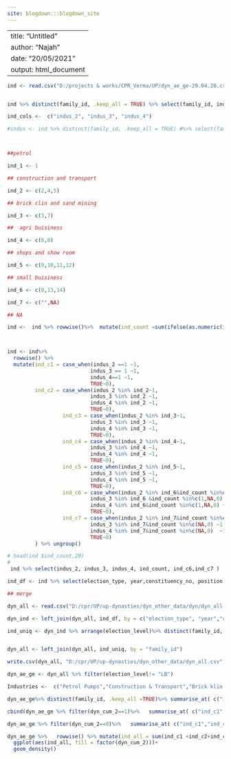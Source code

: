 ```yaml
---
site: blogdown:::blogdown_site
---
```


<!--chapter:end:index.Rmd-->

---
title: "Untitled"
author: "Najah"
date: "20/05/2021"
output: html_document
---


```r
ind <- read.csv("D:/projects & works/CPR_Verma/UP/dyn_ae_ge-29.04.20.csv")


ind %>% distinct(family_id, .keep_all = TRUE) %>% select(family_id, indus_2, indus_3, indus_4) %>%data.table::melt(1:1) %>% group_by(value) %>% summarise(count = n()) %>% arrange(-count)%>%  kable()
```

```r
ind_cols <-  c("indus_2", "indus_3", "indus_4")

#indus <- ind %>% distinct(family_id, .keep_all = TRUE) #%>% select(family_id, indus_2, indus_3, indus_4)



##petrol 

ind_1 <- 1

## construction and transport

ind_2 <- c(2,4,5)

## brick clin and sand mining

ind_3 <- c(3,7)

##  agri buisiness

ind_4 <- c(6,8)

## shops and show room

ind_5 <- c(9,10,11,12)

## small buisiness

ind_6 <- c(0,13,14)

ind_7 <- c("",NA)

## NA

ind <-  ind %>% rowwise()%>%  mutate(ind_count =sum(ifelse(as.numeric(indus_2)>0,1,0),ifelse(as.numeric(indus_3)>0,1,0), ifelse(as.numeric(indus_4)>0,1,0))) %>% ungroup()



ind <- ind%>% 
  rowwise() %>% 
  mutate(ind_c1 = case_when(indus_2 ==1 ~1,
                           indus_3 == 1 ~1,
                           indus_4==1 ~1,
                           TRUE~0),
         ind_c2 = case_when(indus_2 %in% ind_2~1,
                           indus_3 %in% ind_2 ~1,
                           indus_4 %in% ind_2 ~1,
                           TRUE~0),
                  ind_c3 = case_when(indus_2 %in% ind_3~1,
                           indus_3 %in% ind_3 ~1,
                           indus_4 %in% ind_3 ~1,
                           TRUE~0),
                  ind_c4 = case_when(indus_2 %in% ind_4~1,
                           indus_3 %in% ind_4 ~1,
                           indus_4 %in% ind_4 ~1,
                           TRUE~0),
                  ind_c5 = case_when(indus_2 %in% ind_5~1,
                           indus_3 %in% ind_5 ~1,
                           indus_4 %in% ind_5 ~1,
                           TRUE~0),
                  ind_c6 = case_when(indus_2 %in% ind_6&ind_count %in%c(1,NA,0)~1,
                           indus_3 %in% ind_6 &ind_count %in%c(1,NA,0) ~1,
                           indus_4 %in% ind_6&ind_count %in%c(1,NA,0) ~1,
                           TRUE~0),
                  ind_c7 = case_when(indus_2 %in% ind_7&ind_count %in%c(NA,0) ~1,
                           indus_3 %in% ind_7&ind_count %in%c(NA,0) ~1,
                           indus_4 %in% ind_7&ind_count %in%c(NA,0)  ~1,
                           TRUE~0)
         ) %>% ungroup()

# head(ind $ind_count,20)
# 
 ind %>% select(indus_2, indus_3, indus_4, ind_count, ind_c6,ind_c7 )

```


```r

ind_df <- ind %>% select(election_type, year,constituency_no, position, ind_c1, ind_c2,ind_c3, ind_c4, ind_c5, ind_c6,ind_c7)

## merge

dyn_all <- read.csv("D:/cpr/UP/up-dynasties/dyn_other_data/dyn/dyn_all.csv")

dyn_ind <- left_join(dyn_all, ind_df, by = c("election_type", "year","constituency_no", "position"))

ind_uniq <- dyn_ind %>% arrange(election_level)%>% distinct(family_id, .keep_all = TRUE) %>% select(family_id ,ind_c1, ind_c2,ind_c3, ind_c4, ind_c5, ind_c6, ind_c7) 


dyn_all <- left_join(dyn_all, ind_uniq, by = "family_id")

write.csv(dyn_all, "D:/cpr/UP/up-dynasties/dyn_other_data/dyn_all.csv")

dyn_ae_ge <- dyn_all %>% filter(election_level!= "LB")

```




```r


Industries <-  c("Petrol Pumps","Construction & Transport","Brick klin and Sand mining","Agri business","Shops and showrooms","Small Business","Unknown")

dyn_ae_ge%>% distinct(family_id, .keep_all =TRUE)%>% summarise_at( c("ind_c1","ind_c2","ind_c3","ind_c4","ind_c5","ind_c6","ind_c7"),~mean(., na.rm = TRUE)) %>%  transpose() %>% cbind(Industries) %>% select(2:2,1:1)%>%  kable(digits = 2, col.names = c("Industries","% of owners")) %>% kable_styling(full_width = F)

```



```r


cbind(dyn_ae_ge %>% filter(dyn_cum_2==1)%>%   summarise_at( c("ind_c1","ind_c2","ind_c3","ind_c4","ind_c5","ind_c6","ind_c7"),~mean(., na.rm = TRUE)) %>% transpose(),

dyn_ae_ge %>% filter(dyn_cum_2==0)%>%   summarise_at( c("ind_c1","ind_c2","ind_c3","ind_c4","ind_c5","ind_c6","ind_c7"),~mean(., na.rm = TRUE)) %>% transpose()) %>% as.data.frame()%>% rename("fam" = 1:1,"non-fam" = 2:2) %>% cbind(Industries) %>% select(3:3,1:2)%>%  kable(digits = 2, col.names = c("Industries","% of owners among fam","% of owners among non-fam")) %>% kable_styling(full_width = F)

```


```r
dyn_ae_ge %>%   rowwise() %>% mutate(ind_all = sum(ind_c1 +ind_c2+ind_c3,ind_c4,ind_c5,ind_c6)) %>% distinct(family_id, .keep_all = TRUE) %>% 
  ggplot(aes(ind_all, fill = factor(dyn_cum_2)))+
  geom_density()
```

















<!--chapter:end:industry_misc.Rmd-->

